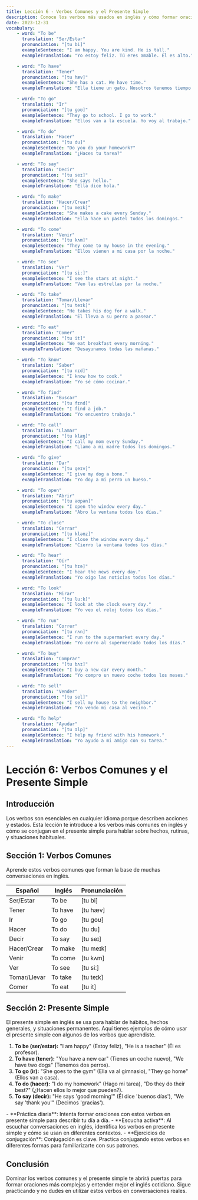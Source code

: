 ```yaml
---
title: Lección 6 - Verbos Comunes y el Presente Simple
description: Conoce los verbos más usados en inglés y cómo formar oraciones en presente simple.
date: 2023-12-31
vocabulary:
    - word: "To be"
      translation: "Ser/Estar"
      pronunciation: "[tu bi]"
      exampleSentence: "I am happy. You are kind. He is tall."
      exampleTranslation: "Yo estoy feliz. Tú eres amable. Él es alto."

    - word: "To have"
      translation: "Tener"
      pronunciation: "[tu hæv]"
      exampleSentence: "She has a cat. We have time."
      exampleTranslation: "Ella tiene un gato. Nosotros tenemos tiempo."

    - word: "To go"
      translation: "Ir"
      pronunciation: "[tu ɡoʊ]"
      exampleSentence: "They go to school. I go to work."
      exampleTranslation: "Ellos van a la escuela. Yo voy al trabajo."

    - word: "To do"
      translation: "Hacer"
      pronunciation: "[tu du]"
      exampleSentence: "Do you do your homework?"
      exampleTranslation: "¿Haces tu tarea?"

    - word: "To say"
      translation: "Decir"
      pronunciation: "[tu seɪ]"
      exampleSentence: "She says hello."
      exampleTranslation: "Ella dice hola."

    - word: "To make"
      translation: "Hacer/Crear"
      pronunciation: "[tu meɪk]"
      exampleSentence: "She makes a cake every Sunday."
      exampleTranslation: "Ella hace un pastel todos los domingos."

    - word: "To come"
      translation: "Venir"
      pronunciation: "[tu kʌm]"
      exampleSentence: "They come to my house in the evening."
      exampleTranslation: "Ellos vienen a mi casa por la noche."

    - word: "To see"
      translation: "Ver"
      pronunciation: "[tu siː]"
      exampleSentence: "I see the stars at night."
      exampleTranslation: "Veo las estrellas por la noche."

    - word: "To take"
      translation: "Tomar/Llevar"
      pronunciation: "[tu teɪk]"
      exampleSentence: "He takes his dog for a walk."
      exampleTranslation: "Él lleva a su perro a pasear."

    - word: "To eat"
      translation: "Comer"
      pronunciation: "[tu it]"
      exampleSentence: "We eat breakfast every morning."
      exampleTranslation: "Desayunamos todas las mañanas."

    - word: "To know"
      translation: "Saber"
      pronunciation: "[tu nɪd]"
      exampleSentence: "I know how to cook."
      exampleTranslation: "Yo sé cómo cocinar."

    - word: "To find"
      translation: "Buscar"
      pronunciation: "[tu fɪnd]"
      exampleSentence: "I find a job."
      exampleTranslation: "Yo encuentro trabajo."

    - word: "To call"
      translation: "Llamar"
      pronunciation: "[tu klæŋ]"
      exampleSentence: "I call my mom every Sunday."
      exampleTranslation: "Llamo a mi madre todos los domingos."

    - word: "To give"
      translation: "Dar"
      pronunciation: "[tu geɪv]"
      exampleSentence: "I give my dog a bone."
      exampleTranslation: "Yo doy a mi perro un hueso."

    - word: "To open"
      translation: "Abrir"
      pronunciation: "[tu əʊpən]"
      exampleSentence: "I open the window every day."
      exampleTranslation: "Abro la ventana todos los días."

    - word: "To close"
      translation: "Cerrar"
      pronunciation: "[tu kləʊz]"
      exampleSentence: "I close the window every day."
      exampleTranslation: "Cierro la ventana todos los días."

    - word: "To hear"
      translation: "Oír"
      pronunciation: "[tu hɪə]"
      exampleSentence: "I hear the news every day."
      exampleTranslation: "Yo oigo las noticias todos los días."

    - word: "To look"
      translation: "Mirar"
      pronunciation: "[tu luːk]"
      exampleSentence: "I look at the clock every day."
      exampleTranslation: "Yo veo el reloj todos los días."

    - word: "To run"
      translation: "Correr"
      pronunciation: "[tu rʌn]"
      exampleSentence: "I run to the supermarket every day."
      exampleTranslation: "Yo corro al supermercado todos los días."

    - word: "To buy"
      translation: "Comprar"
      pronunciation: "[tu bʌɪ]"
      exampleSentence: "I buy a new car every month."
      exampleTranslation: "Yo compro un nuevo coche todos los meses."

    - word: "To sell"
      translation: "Vender"
      pronunciation: "[tu sel]"
      exampleSentence: "I sell my house to the neighbor."
      exampleTranslation: "Yo vendo mi casa al vecino."

    - word: "To help"
      translation: "Ayudar"
      pronunciation: "[tu ɪlp]"
      exampleSentence: "I help my friend with his homework."
      exampleTranslation: "Yo ayudo a mi amigo con su tarea."
---
```


# Lección 6: Verbos Comunes y el Presente Simple

## Introducción

Los verbos son esenciales en cualquier idioma porque describen acciones y estados. Esta lección te introduce a los verbos más comunes en inglés y cómo se conjugan en el presente simple para hablar sobre hechos, rutinas, y situaciones habituales.

## Sección 1: Verbos Comunes

Aprende estos verbos comunes que forman la base de muchas conversaciones en inglés.

| Español      | Inglés  | Pronunciación |
| ------------ | ------- | ------------- |
| Ser/Estar    | To be   | [tu bi]       |
| Tener        | To have | [tu hæv]      |
| Ir           | To go   | [tu ɡoʊ]      |
| Hacer        | To do   | [tu du]       |
| Decir        | To say  | [tu seɪ]      |
| Hacer/Crear  | To make | [tu meɪk]     |
| Venir        | To come | [tu kʌm]      |
| Ver          | To see  | [tu siː]      |
| Tomar/Llevar | To take | [tu teɪk]     |
| Comer        | To eat  | [tu it]       |

<TextToSpeechPlayer mp3File={../assets/courses/english/_shared/lessons/lesson6/audio/common-verbs.mp3} />

## Sección 2: Presente Simple

El presente simple en inglés se usa para hablar de hábitos, hechos generales, y situaciones permanentes. Aquí tienes ejemplos de cómo usar el presente simple con algunos de los verbos que aprendiste.

1. **To be (ser/estar):** "I am happy" (Estoy feliz), "He is a teacher" (Él es profesor).
2. **To have (tener):** "You have a new car" (Tienes un coche nuevo), "We have two dogs" (Tenemos dos perros).
3. **To go (ir):** "She goes to the gym" (Ella va al gimnasio), "They go home" (Ellos van a casa).
4. **To do (hacer):** "I do my homework" (Hago mi tarea), "Do they do their best?" (¿Hacen ellos lo mejor que pueden?).
5. **To say (decir):** "He says 'good morning'" (Él dice 'buenos días'), "We say 'thank you'" (Decimos 'gracias').

<TextToSpeechPlayer mp3File={../assets/courses/english/_shared/lessons/lesson6/audio/present-simple.mp3} />

<!-- prettier-ignore -->
<TipBox>
- **Práctica diaria**: Intenta formar oraciones con estos verbos en presente simple para describir tu día a día. -
**Escucha activa**: Al escuchar conversaciones en inglés, identifica los verbos en presente simple y cómo se usan en
diferentes contextos. 
- **Ejercicios de conjugación**: Conjugación es clave. Practica conjugando estos verbos en
diferentes formas para familiarizarte con sus patrones.
</TipBox>

## Conclusión

Dominar los verbos comunes y el presente simple te abrirá puertas para formar oraciones más complejas y entender mejor el inglés cotidiano. Sigue practicando y no dudes en utilizar estos verbos en conversaciones reales.
